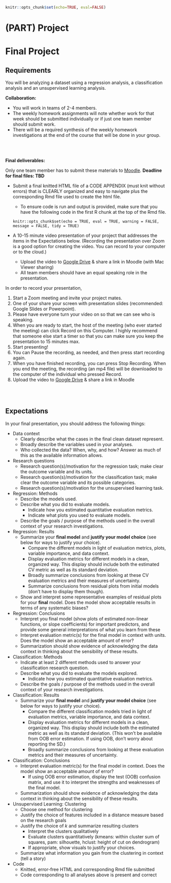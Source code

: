 ```r
knitr::opts_chunk$set(echo=TRUE, eval=FALSE)
```

# (PART) Project {.unnumbered}

# Final Project {.unnumbered}

## Requirements {.unnumbered}

You will be analyzing a dataset using a regression analysis, a classification analysis and an unsupervised learning analysis.

**Collaboration:**

-   You will work in teams of 2-4 members.
-   The weekly homework assignments will note whether work for that week should be submitted individually or if just one team member should submit work.
-   There will be a required synthesis of the weekly homework investigations at the end of the course that will be done in your group.

<br><br>

**Final deliverables:**

Only one team member has to submit these materials to [Moodle](https://moodle.macalester.edu/course/view.php?id=1260). **Deadline for final files: TBD**

-   Submit a final knitted HTML file of a CODE APPENDIX (must knit without errors) that is CLEARLY organized and easy to navigate plus the corresponding Rmd file used to create the html file.

    - To ensure code is run and output is provided, make sure that you have the following code in the first R chunk at the top of the Rmd file.
```
knitr::opts_chunk$set(echo = TRUE, eval = TRUE, warning = FALSE, message = FALSE, tidy = TRUE)
```

-   A 10-15 minute video presentation of your project that addresses the items in the Expectations below. (Recording the presentation over Zoom is a good option for creating the video. You can record to your computer or to the cloud.)

    -   Upload the video to [Google Drive](https://drive.google.com/drive/folders/1dxirIXHkhaWIMrLU6VL2jDqJfBqJ_RxE?usp=sharing) & share a link in Moodle (with Mac Viewer sharing)
    -   All team members should have an equal speaking role in the presentation.
    
In order to record your presentation, 

1. Start a Zoom meeting and invite your project mates.
2. One of your share your screen with presentation slides (recommended: Google Slides or Powerpoint). 
3. Please have everyone turn your video on so that we can see who is speaking. 
4. When you are ready to start, the host of the meeting (who ever started the meeting) can click Record on this Computer. I highly recommend that someone else start a timer so that you can make sure you keep the presentation to 15 minutes max. 
5. Start presenting! 
6. You can Pause the recording, as needed, and then press start recording again. 
7. When you have finished recording, you can press Stop Recording. When you end the meeting, the recording (an mp4 file) will be downloaded to the computer of the individual who pressed Record.
8. Upload the video to [Google Drive](https://drive.google.com/drive/folders/1dxirIXHkhaWIMrLU6VL2jDqJfBqJ_RxE?usp=sharing) & share a link in Moodle

<br><br>

## Expectations {.unnumbered}

In your final presentation, you should address the following things:

-   Data context
    -   Clearly describe what the cases in the final clean dataset represent.
    -   Broadly describe the variables used in your analyses.
    -   Who collected the data? When, why, and how? Answer as much of this as the available information allows.

-   Research questions 
    -   Research question(s)/motivation for the regression task; make clear the outcome variable and its units.
    -   Research question(s)/motivation for the classification task; make clear the outcome variable and its possible categories.
    -   Research question(s)/motivation for the unsupervised learning task.

-   Regression: Methods
    -   Describe the models used.
    -   Describe what you did to evaluate models.
        -   Indicate how you estimated quantitative evaluation metrics.
        -   Indicate what plots you used to evaluate models.
    -   Describe the goals / purpose of the methods used in the overall context of your research investigations.

-   Regression: Results
    -   Summarize your **final model** and **justify your model choice** (see below for ways to justify your choice).
        -   Compare the different models in light of evaluation metrics, plots, variable importance, and data context.
        -   Display evaluation metrics for different models in a clean, organized way. This display should include both the estimated CV metric as well as its standard deviation.
        -   Broadly summarize conclusions from looking at these CV evaluation metrics and their measures of uncertainty.
        -   Summarize conclusions from residual plots from initial models (don't have to display them  though).
    -   Show and interpret some representative examples of residual plots for your **final** model. Does the model show acceptable results in terms of any systematic biases?
    
-   Regression: Conclusions    
    -   Interpret you final model (show plots of estimated non-linear functions, or slope coefficients) for important predictors, and provide some general interpretations of what you learn from these
    -   Interpret evaluation metric(s) for the final model in context with units. Does the model show an acceptable amount of error?
    -   Summarization should show evidence of acknowledging the data context in thinking about the sensibility of these results.


-   Classification: Methods
    -   Indicate at least 2 different methods used to answer your classification research question.
    -   Describe what you did to evaluate the models explored.
        -   Indicate how you estimated quantitative evaluation metrics.
    -   Describe the goals / purpose of the methods used in the overall context of your research investigations.

-   Classification: Results
    -  Summarize your **final model** and **justify your model choice**  (see below for ways to justify your choice).
        -   Compare the different classification models tried in light of evaluation metrics, variable importance, and data context.
        -   Display evaluation metrics for different models in a clean, organized way. This display should include both the estimated metric as well as its standard deviation. (This won't be available from OOB error estimation. If using OOB, don't worry about reporting the SD.)
        -   Broadly summarize conclusions from looking at these evaluation metrics and their measures of uncertainty.

-   Classification: Conclusions
    -   Interpret evaluation metric(s) for the final model in context. Does the model show an acceptable amount of error?
        -   If using OOB error estimation, display the test (OOB) confusion matrix, and use it to interpret the strengths and weaknesses of the final model.
    -   Summarization should show evidence of acknowledging the data context in thinking about the sensibility of these results.


- Unsupervised Learning: Clustering
    - Choose one method for clustering
    - Justify the choice of features included in a distance measure based on the research goals
    - Justify the choice of $k$ and summarize resulting clusters 
        - Interpret the clusters qualitatively
        - Evaluate clusters quantitatively (kmeans: within cluster sum of squares, pam: silhouette, hclust: height of cut on dendrogram)
        - If appropriate, show visuals to justify your choices.
    - Summarize what information you gain from the clustering in context (tell a story)

-   Code
    -   Knitted, error-free HTML and corresponding Rmd file submitted
    -   Code corresponding to all analyses above is present and correct    


